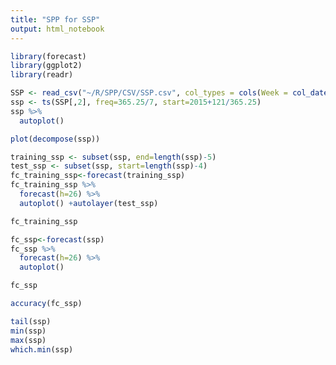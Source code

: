 ```yaml
---
title: "SPP for SSP"
output: html_notebook
---
```


```r
library(forecast)
library(ggplot2)
library(readr)
```

```r
SSP <- read_csv("~/R/SPP/CSV/SSP.csv", col_types = cols(Week = col_date(format = "%Y-%m-%d")))
ssp <- ts(SSP[,2], freq=365.25/7, start=2015+121/365.25)
ssp %>%
  autoplot()
```

```r
plot(decompose(ssp))
```

```r
training_ssp <- subset(ssp, end=length(ssp)-5)
test_ssp <- subset(ssp, start=length(ssp)-4)
fc_training_ssp<-forecast(training_ssp)
fc_training_ssp %>%
  forecast(h=26) %>%
  autoplot() +autolayer(test_ssp)
```

```r
fc_training_ssp
```

```r
fc_ssp<-forecast(ssp)
fc_ssp %>%
  forecast(h=26) %>%
  autoplot()
```

```r
fc_ssp
```

```r
accuracy(fc_ssp)
```

```r
tail(ssp)
min(ssp)
max(ssp)
which.min(ssp)
```